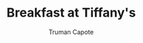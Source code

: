 ---
title: "Breakfast at Tiffany's"
author: "Truman Capote"
year_published: "1958"
date_read: "2025-08-25"
---